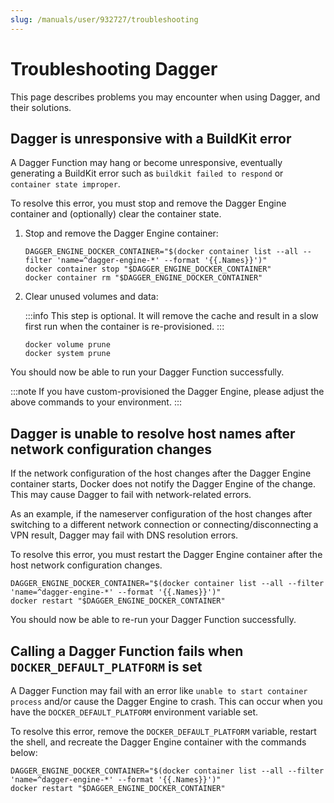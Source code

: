 ```yaml
---
slug: /manuals/user/932727/troubleshooting
---
```


# Troubleshooting Dagger

This page describes problems you may encounter when using Dagger, and their solutions.

## Dagger is unresponsive with a BuildKit error

A Dagger Function may hang or become unresponsive, eventually generating a BuildKit error such as `buildkit failed to respond` or `container state improper`.

To resolve this error, you must stop and remove the Dagger Engine container and (optionally) clear the container state.

1. Stop and remove the Dagger Engine container:

    ```shell
    DAGGER_ENGINE_DOCKER_CONTAINER="$(docker container list --all --filter 'name=^dagger-engine-*' --format '{{.Names}}')"
    docker container stop "$DAGGER_ENGINE_DOCKER_CONTAINER"
    docker container rm "$DAGGER_ENGINE_DOCKER_CONTAINER"
    ```

1. Clear unused volumes and data:

    :::info
    This step is optional. It will remove the cache and result in a slow first run when the container is re-provisioned.
    :::

    ```shell
    docker volume prune
    docker system prune
    ```

You should now be able to run your Dagger Function successfully.

:::note
If you have custom-provisioned the Dagger Engine, please adjust the above commands to your environment.
:::

## Dagger is unable to resolve host names after network configuration changes

If the network configuration of the host changes after the Dagger Engine container starts, Docker does not notify the Dagger Engine of the change. This may cause Dagger to fail with network-related errors.

As an example, if the nameserver configuration of the host changes after switching to a different network connection or connecting/disconnecting a VPN result, Dagger may fail with DNS resolution errors.

To resolve this error, you must restart the Dagger Engine container after the host network configuration changes.

```shell
DAGGER_ENGINE_DOCKER_CONTAINER="$(docker container list --all --filter 'name=^dagger-engine-*' --format '{{.Names}}')"
docker restart "$DAGGER_ENGINE_DOCKER_CONTAINER"
```

You should now be able to re-run your Dagger Function successfully.

## Calling a Dagger Function fails when `DOCKER_DEFAULT_PLATFORM` is set

A Dagger Function may fail with an error like `unable to start container process` and/or cause the Dagger Engine to crash. This can occur when you have the `DOCKER_DEFAULT_PLATFORM` environment variable set.

To resolve this error, remove the `DOCKER_DEFAULT_PLATFORM` variable, restart the shell, and recreate the Dagger Engine container with the commands below:

```shell
DAGGER_ENGINE_DOCKER_CONTAINER="$(docker container list --all --filter 'name=^dagger-engine-*' --format '{{.Names}}')"
docker restart "$DAGGER_ENGINE_DOCKER_CONTAINER"
```
